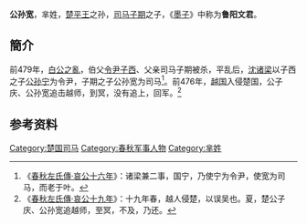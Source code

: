 {{模板:Infobox 先秦人物
|名称= 公孙宽
|姓=[[芈姓|芈]]
|氏=
|名=宽
|字=
|别名=
|别字=
|谥号=
|时代=春秋
|国家=[[楚国|楚]] 
|身份=楚国司马
|出生=
|逝世=
|父=[[子期|子期]]
}}
'''公孙宽'''，芈姓，[[楚平王|楚平王]]之孙，[[司马|司马]][[公子结_(楚国)|子期]]之子，《[[墨子|墨子]]》中称为'''鲁阳文君'''。

== 簡介 ==
前479年，[[白公之亂|白公之亂]]，伯父[[令尹|令尹]][[子西_(令尹)|子西]]、父亲司马子期被杀，平乱后，[[沈诸梁|沈诸梁]]以子西之子[[公孙宁|公孙宁]]为令尹，子期之子公孙宽为司马<ref>《[[s:春秋左氏傳/哀公|春秋左氏傳·哀公十六年]]》：诸梁兼二事，国宁，乃使宁为令尹，使宽为司马，而老于叶。</ref>。前476年，[[越国|越国]]入侵楚国，公子庆、公孙宽追击越师，到冥，没有追上，回军。<ref>《[[s:春秋左氏傳/哀公|春秋左氏傳·哀公十九年]]》：十九年春，越人侵楚，以误吴也。夏，楚公子庆、公孙宽追越师，至冥，不及，乃还。</ref>

==参考资料==
{{Reflist}}

[[Category:楚国司马|Category:楚国司马]]
[[Category:春秋军事人物|Category:春秋军事人物]]
[[Category:芈姓|Category:芈姓]]